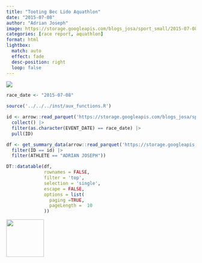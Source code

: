 ```yaml
---
title: "Tooting Bec Lido Aquathlon"
date: "2015-07-08"
author: "Adrian Joseph"
image: https://storage.googleapis.com/blogs_josa/sport_small/2015-07-08_TOOTING_BEC_LIDO_AQUATHLON/img/00.png
categories: [race report, aquathlon]
format: html
lightbox:
  match: auto
  effect: fade
  desc-position: right
  loop: false
---
```


![](https://storage.googleapis.com/blogs_josa/sport_small/2015-07-08_TOOTING_BEC_LIDO_AQUATHLON/img/00.png)

```r
race_date <- "2015-07-08"

source('../../../inst/aux_functions.R')

id <- arrow::read_parquet('https://storage.googleapis.com/blogs_josa/sport/parquets/main_dataset.parquet') |>
  collect() |>
  filter(as.character(EVENT_DATE) == race_date) |>
  pull(ID)

df <- get_summary_data(arrow::read_parquet('https://storage.googleapis.com/blogs_josa/sport/parquets/all_results.parquet') |>
  filter(ID == id) |>
  filter(ATHLETE == "ADRIAN JOSEPH"))

DT::datatable(df,
              rownames = FALSE,
              filter = 'top',
              selection = 'single',
              escape = FALSE,
              options = list(
                paging =TRUE,
                pageLength =  10
              ))
```



::: {layout-ncol=4}
![](https://storage.googleapis.com/blogs_josa/sport_small/2015-07-08_TOOTING_BEC_LIDO_AQUATHLON/img/00.png){ width="100" group="hi" }


:::
